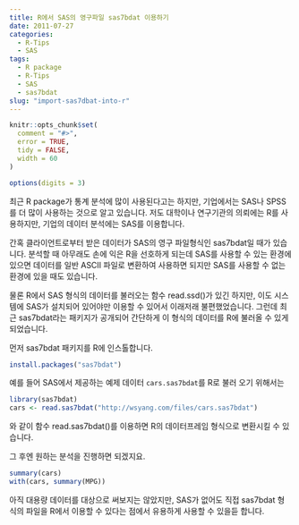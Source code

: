```yaml
---
title: R에서 SAS의 영구파일 sas7bdat 이용하기
date: 2011-07-27
categories:
  - R-Tips
  - SAS
tags:
  - R package
  - R-Tips
  - SAS
  - sas7bdat
slug: "import-sas7dbat-into-r"
---
```

```r
knitr::opts_chunk$set(
  comment = "#>",
  error = TRUE,
  tidy = FALSE,
  width = 60
)

options(digits = 3)
```

최근 R package가 통계 분석에 많이 사용된다고는 하지만, 기업에서는 SAS나 SPSS를 더 많이 사용하는 것으로 알고 있습니다. 저도 대학이나 연구기관의 의뢰에는 R를 사용하지만, 기업의 데이터 분석에는 SAS를 이용합니다.

간혹 클라이언트로부터 받은 데이터가 SAS의 영구 파일형식인 sas7bdat일 때가 있습니다. 분석할 때 아무래도 손에 익은 R을 선호하게 되는데 SAS를 사용할 수 있는 환경에 있으면 데이터를 일반 ASCII 파일로 변환하여 사용하면 되지만 SAS를 사용할 수 없는 환경에 있을 때도 있습니다.

물론 R에서 SAS 형식의 데이터를 불러오는 함수 read.ssd()가 있긴 하지만, 이도 시스템에 SAS가 설치되어 있어야만 이용할 수 있어서 이래저래 불편했었습니다. 그런데 최근 sas7bdat라는 패키지가 공개되어 간단하게 이 형식의 데이터를 R에 불러올 수 있게 되었습니다.  
  
먼저 sas7bdat 패키지를 R에 인스톨합니다.

```r
install.packages("sas7bdat")
```
예를 들어 SAS에서 제공하는 예제 데이터 `cars.sas7bdat`를 R로 불러 오기 위해서는

```r
library(sas7bdat)
cars <- read.sas7bdat("http://wsyang.com/files/cars.sas7bdat")
```

와 같이 함수 read.sas7bdat()를 이용하면 R의 데이터프레임 형식으로 변환시킬 수 있습니다.

그 후엔 원하는 분석을 진행하면 되겠지요. 

```r
summary(cars)
with(cars, summary(MPG))
```

아직 대용량 데이터를 대상으로 써보지는 않았지만, SAS가 없어도 직접 sas7bdat 형식의 파일을 R에서 이용할 수 있다는 점에서 유용하게 사용할 수 있을듣 합니다.